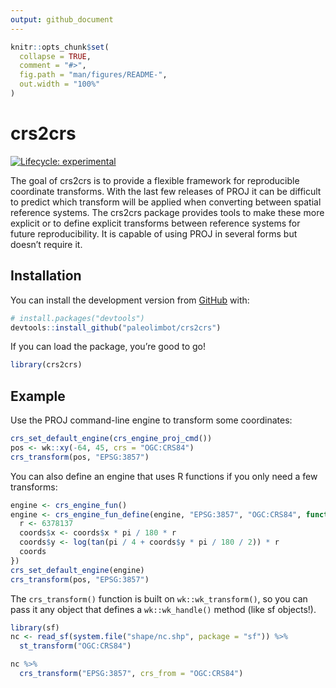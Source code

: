 ```yaml
---
output: github_document
---
```


<!-- README.md is generated from README.Rmd. Please edit that file -->

```r
knitr::opts_chunk$set(
  collapse = TRUE,
  comment = "#>",
  fig.path = "man/figures/README-",
  out.width = "100%"
)
```

# crs2crs

<!-- badges: start -->
[![Lifecycle: experimental](https://img.shields.io/badge/lifecycle-experimental-orange.svg)](https://lifecycle.r-lib.org/articles/stages.html#experimental)
<!-- badges: end -->

The goal of crs2crs is to provide a flexible framework for reproducible coordinate transforms. With the last few releases of PROJ it can be difficult to predict which transform will be applied when converting between spatial reference systems. The crs2crs package provides tools to make these more explicit or to define explicit transforms between reference systems for future reproducibility. It is capable of using PROJ in several forms but doesn't require it.

## Installation

You can install the development version from [GitHub](https://github.com/) with:

``` r
# install.packages("devtools")
devtools::install_github("paleolimbot/crs2crs")
```

If you can load the package, you're good to go!

```r
library(crs2crs)
```

## Example

Use the PROJ command-line engine to transform some coordinates:

```r
crs_set_default_engine(crs_engine_proj_cmd())
pos <- wk::xy(-64, 45, crs = "OGC:CRS84")
crs_transform(pos, "EPSG:3857")
```

You can also define an engine that uses R functions if you only need a few transforms:

```r
engine <- crs_engine_fun()
engine <- crs_engine_fun_define(engine, "EPSG:3857", "OGC:CRS84", function(coords) {
  r <- 6378137
  coords$x <- coords$x * pi / 180 * r
  coords$y <- log(tan(pi / 4 + coords$y * pi / 180 / 2)) * r
  coords
})
crs_set_default_engine(engine)
crs_transform(pos, "EPSG:3857")
```

The `crs_transform()` function is built on `wk::wk_transform()`, so you can pass it any object that defines a `wk::wk_handle()` method (like sf objects!).

```r
library(sf)
nc <- read_sf(system.file("shape/nc.shp", package = "sf")) %>%
  st_transform("OGC:CRS84")

nc %>% 
  crs_transform("EPSG:3857", crs_from = "OGC:CRS84")
```
